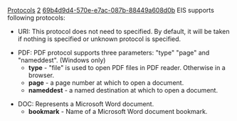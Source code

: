 [[Property:title|Protocols]]
[[Property:weight|2]]
[[Property:uuid|69b4d9d4-570e-e7ac-087b-88449a608d0b]]
EIS supports following protocols: 
* URI: This protocol does not need to specified. By default, it will be taken if nothing is specified or unknown protocol is specified.

* PDF: PDF protocol supports three parameters: "type" "page" and "nameddest". (Windows only)
**  '''type''' - "file" is used to open PDF files in PDF reader. Otherwise in a browser. 
**  '''page''' - a page number at which to open a document. 
**  '''nameddest''' - a named destination at which to open a document. 

* DOC: Represents a Microsoft Word document. 
** '''bookmark''' - Name of a Microsoft Word document bookmark.

{{note|The status of supported protocols described above is as of EiffelStudio version 7.1. }}



